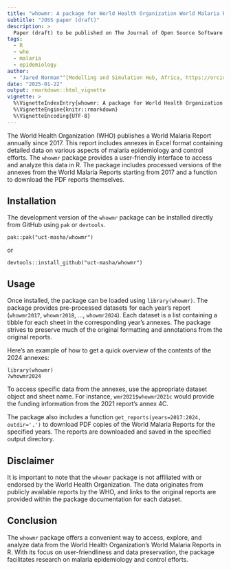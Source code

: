 ```yaml
---
title: "whowmr: A package for World Health Organization World Malaria Report Data"
subtitle: "JOSS paper (draft)"
description: >
  Paper (draft) to be published on The Journal of Open Source Software.
tags:
  - R
  - who
  - malaria
  - epidemiology
author:
  - "Jared Norman"^[Modelling and Simulation Hub, Africa, https://orcid.org/0000-0002-5692-999X]
date: "2025-01-22"
output: rmarkdown::html_vignette
vignette: >
  %\VignetteIndexEntry{whowmr: A package for World Health Organization World Malaria Report Data}
  %\VignetteEngine{knitr::rmarkdown}
  %\VignetteEncoding{UTF-8}
---
```


The World Health Organization (WHO) publishes a World Malaria Report annually since 2017. This report includes annexes in Excel format containing detailed data on various aspects of malaria epidemiology and control efforts. The `whowmr` package provides a user-friendly interface to access and analyze this data in R. The package includes processed versions of the annexes from the World Malaria Reports starting from 2017 and a function to download the PDF reports themselves.

## Installation

The development version of the `whowmr` package can be installed directly from GitHub using `pak` or `devtools`.

```         
pak::pak("uct-masha/whowmr")
```

or

```         
devtools::install_github("uct-masha/whowmr") 
```

## Usage

Once installed, the package can be loaded using `library(whowmr)`. The package provides pre-processed datasets for each year's report (`whowmr2017`, `whowmr2018`, ..., `whowmr2024`). Each dataset is a list containing a tibble for each sheet in the corresponding year's annexes. The package strives to preserve much of the original formatting and annotations from the original reports.

Here's an example of how to get a quick overview of the contents of the 2024 annexes:

```         
library(whowmr)
?whowmr2024 
```

To access specific data from the annexes, use the appropriate dataset object and sheet name. For instance, `wmr2021$whowmr2021c` would provide the funding information from the 2021 report's annex 4C.

The package also includes a function `get_reports(years=2017:2024, outdir='.')` to download PDF copies of the World Malaria Reports for the specified years. The reports are downloaded and saved in the specified output directory.

## Disclaimer

It is important to note that the `whowmr` package is not affiliated with or endorsed by the World Health Organization. The data originates from publicly available reports by the WHO, and links to the original reports are provided within the package documentation for each dataset.

## Conclusion

The `whowmr` package offers a convenient way to access, explore, and analyze data from the World Health Organization's World Malaria Reports in R. With its focus on user-friendliness and data preservation, the package facilitates research on malaria epidemiology and control efforts.
